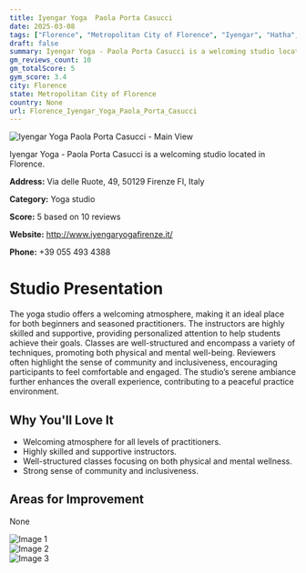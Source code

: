 ```yaml
---
title: Iyengar Yoga  Paola Porta Casucci
date: 2025-03-08
tags: ["Florence", "Metropolitan City of Florence", "Iyengar", "Hatha", "welcoming", "community-oriented", "Florence"]  
draft: false
summary: Iyengar Yoga - Paola Porta Casucci is a welcoming studio located in Florence.
gm_reviews_count: 10
gm_totalScore: 5
gym_score: 3.4
city: Florence
state: Metropolitan City of Florence
country: None
url: Florence_Iyengar_Yoga_Paola_Porta_Casucci
---
```


<div className="aspect-[16/9] relative my-8">
  <img 
    src="https://lh5.googleusercontent.com/p/AF1QipOgRgsyFD8TUgoonAO8QoAh70v0JtClsTzsF861=w1920-h1080-k-no"
    alt="Iyengar Yoga  Paola Porta Casucci - Main View"
    className="object-cover absolute inset-0 w-full h-full rounded-lg"
  />
</div>

Iyengar Yoga - Paola Porta Casucci is a welcoming studio located in Florence.

**Address:** Via delle Ruote, 49, 50129 Firenze FI, Italy

**Category:** Yoga studio

**Score:** 5 based on 10 reviews

**Website:** http://www.iyengaryogafirenze.it/

**Phone:** +39 055 493 4388

# Studio Presentation

The yoga studio offers a welcoming atmosphere, making it an ideal place for both beginners and seasoned practitioners. The instructors are highly skilled and supportive, providing personalized attention to help students achieve their goals. Classes are well-structured and encompass a variety of techniques, promoting both physical and mental well-being. Reviewers often highlight the sense of community and inclusiveness, encouraging participants to feel comfortable and engaged. The studio’s serene ambiance further enhances the overall experience, contributing to a peaceful practice environment.


## Why You'll Love It

- Welcoming atmosphere for all levels of practitioners.
- Highly skilled and supportive instructors.
- Well-structured classes focusing on both physical and mental wellness.
- Strong sense of community and inclusiveness.

## Areas for Improvement

None

<div className="grid grid-cols-1 xl:grid-cols-2 gap-4 my-8">
<div className="aspect-[4/3] relative"><img src="https://lh5.googleusercontent.com/p/AF1QipMkRJvp_hspmJ4DsmImSsQ9FEXuhXsUK1u_2xXn=w1920-h1080-k-no" alt="Image 1" className="object-cover absolute inset-0 w-full h-full rounded-lg" /></div>
<div className="aspect-[4/3] relative"><img src="https://lh5.googleusercontent.com/p/AF1QipOv4HmLWa0PAJYSQcgZ3PmOdc-numWpnu7kqUfF=w1920-h1080-k-no" alt="Image 2" className="object-cover absolute inset-0 w-full h-full rounded-lg" /></div>
<div className="aspect-[4/3] relative"><img src="https://streetviewpixels-pa.googleapis.com/v1/thumbnail?panoid=uBr3tGATO590uWcVwmyufw&cb_client=maps_sv.tactile.gps&w=203&h=100&yaw=192.09784&pitch=0&thumbfov=100" alt="Image 3" className="object-cover absolute inset-0 w-full h-full rounded-lg" /></div>
</div>